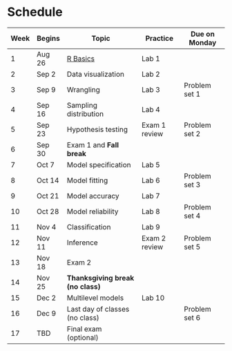 # Schedule 

| Week | Begins |  Topic | Practice | Due on Monday  |
| -  | -- |  ------- | --- | ---- |
| 1 | Aug 26 | [R Basics](/notes/week-01-r-basics.qmd) |  Lab 1 | |
| 2 | Sep 2 | Data visualization |  Lab 2 |  |
| 3 | Sep 9 | Wrangling |  Lab 3 | Problem set 1 |
| 4 | Sep 16 | Sampling distribution |  Lab 4 |  | 
| 5 | Sep 23 | Hypothesis testing  | Exam 1 review | Problem set 2 |
| 6 | Sep 30 | Exam 1 and **Fall break**| | |
| 7 | Oct 7 | Model specification |  Lab 5 |  | 
| 8 | Oct 14 | Model fitting | Lab 6 | Problem set 3 | 
| 9 | Oct 21 | Model accuracy | Lab 7 |  | 
| 10 | Oct 28 | Model reliability | Lab 8 | Problem set 4 |
| 11 | Nov 4 | Classification | Lab 9 |  |
| 12 | Nov 11 | Inference |  Exam 2 review | Problem set 5 | 
| 13 | Nov 18 | Exam 2 |  |     | 
| 14 | Nov 25 |**Thanksgiving break (no class)**  |   |
| 15 | Dec 2 | Multilevel models |  Lab 10 |  |
| 16 | Dec 9 | Last day of classes (no class) |   | Problem set 6 |
| 17 | TBD | Final exam (optional) | 